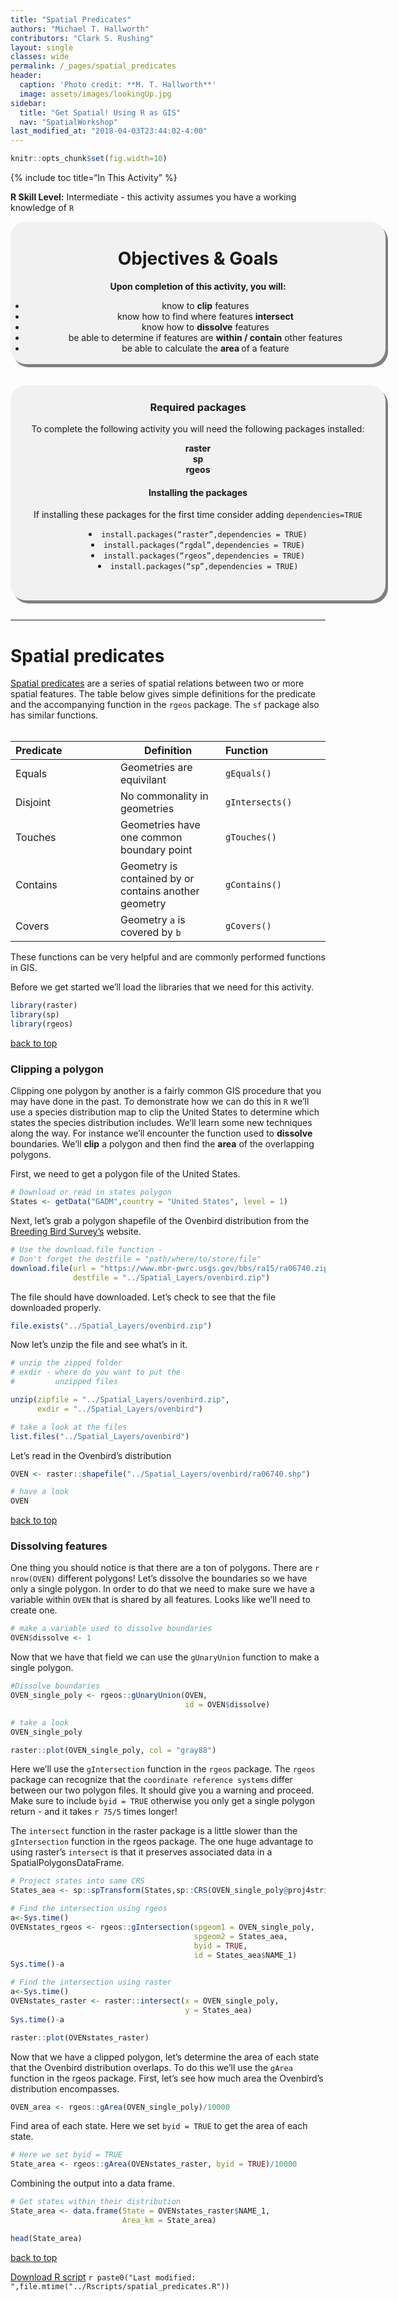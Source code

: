 ```yaml
---
title: "Spatial Predicates"
authors: "Michael T. Hallworth"
contributors: "Clark S. Rushing"
layout: single
classes: wide
permalink: /_pages/spatial_predicates
header:
  caption: 'Photo credit: **M. T. Hallworth**'
  image: assets/images/lookingUp.jpg
sidebar:
  title: "Get Spatial! Using R as GIS"
  nav: "SpatialWorkshop"
last_modified_at: "2018-04-03T23:44:02-4:00"
---
```

<a name="TOP"></a>
```r
knitr::opts_chunk$set(fig.width=10)
```
{% include toc title="In This Activity" %}

**R Skill Level:** Intermediate - this activity assumes you have a working knowledge of `R` 


<div style="background-color:rgba(0, 0, 0, 0.0470588); border-radius: 25px; text-align:center; vertical-align: middle; padding:3px 0; width: 600px; margin: auto; box-shadow: 4px 5px gray;">

<h1>Objectives & Goals</h1>      
<b>Upon completion of this activity, you will:</b>
<ul>
<li> know to <strong>clip</strong> features </li>
<li> know how to find where features <strong>intersect</strong> </li>
<li> know how to <strong>dissolve</strong> features </li>
<li> be able to determine if features are <strong>within / contain</strong> other features</li>
<li> be able to calculate the <strong> area </strong> of a feature</li>
</ul>
</div>

<br>
<br>
<a name="install.packages"></a>
<div style="background-color:rgba(0, 1, 1, 0.0470588); border-radius: 25px; text-align:center; vertical-align: middle; padding:2px 0; width: 600px; margin: auto; box-shadow: 4px 5px gray;">

<h3> Required packages</h3> 
To complete the following activity you will need the following packages installed:

<strong>raster</strong>                      
<strong>sp</strong>             
<strong>rgeos</strong>                  
  
<h4>Installing the packages</h4>     
If installing these packages for the first time consider adding <code>dependencies=TRUE</code>        

<li><code>install.packages("raster",dependencies = TRUE)</code></li>
<li><code>install.packages("rgdal",dependencies = TRUE)</code></li>
<li><code>install.packages("rgeos",dependencies = TRUE)</code></li>
<li><code>install.packages("sp",dependencies = TRUE)</code></li>
<br> 
</div>
        
<br>
<hr> 

# Spatial predicates
<a href="https://en.wikipedia.org/wiki/DE-9IM#Spatial_predicates" target="_blank">Spatial predicates</a> are a series of spatial relations between two or more spatial features. The table below gives simple definitions for the predicate and the accompanying function in the <code>rgeos</code> package. The <code>sf</code> package also has similar functions.    
<br>
    
|Predicate|Definition|Function|    
|:-------|--------|:-------|
|Equals|Geometries are equivilant|<code>gEquals()</code>|
|Disjoint|No commonality in geometries|<code>gIntersects()</code>|
|Touches|Geometries have one common boundary point|<code>gTouches()</code>|
|Contains|Geometry is contained by or contains another geometry|<code>gContains()</code>|
|Covers|Geometry <code>a</code> is covered by <code>b</code>|<code>gCovers()</code>|

These functions can be very helpful and are commonly performed functions in GIS. 

Before we get started we'll load the libraries that we need for this activity. 
```r
library(raster)
library(sp)
library(rgeos)
```

<a href="#TOP">back to top</a>

### Clipping a polygon

Clipping one polygon by another is a fairly common GIS procedure that you may have done in the past. To demonstrate how we can do this in <code>R</code> we'll use a species distribution map to clip the United States to determine which states the species distribution includes. We'll learn some new techniques along the way. For instance we'll encounter the function used to <strong> dissolve </strong> boundaries. We'll <strong>clip</strong> a polygon and then find the <strong>area</strong> of the overlapping polygons. 

First, we need to get a polygon file of the United States.
```r
# Download or read in states polygon
States <- getData("GADM",country = "United States", level = 1)
```

Next, let's grab a polygon shapefile of the Ovenbird distribution from the <a href="https://www.mbr-pwrc.usgs.gov/bbs/shape_ra15.html" target="_blank">Breeding Bird Survey's</a> website.
```r
# Use the download.file function -
# Don't forget the destfile = "path/where/to/store/file"
download.file(url = "https://www.mbr-pwrc.usgs.gov/bbs/ra15/ra06740.zip",
              destfile = "../Spatial_Layers/ovenbird.zip")
```

The file should have downloaded. Let's check to see that the file downloaded properly.
```r
file.exists("../Spatial_Layers/ovenbird.zip")
```
Now let's unzip the file and see what's in it. 
```r
# unzip the zipped folder
# exdir - where do you want to put the 
#         unzipped files

unzip(zipfile = "../Spatial_Layers/ovenbird.zip",
      exdir = "../Spatial_Layers/ovenbird")

# take a look at the files
list.files("../Spatial_Layers/ovenbird")
```

Let's read in the Ovenbird's distribution
```r
OVEN <- raster::shapefile("../Spatial_Layers/ovenbird/ra06740.shp")

# have a look
OVEN
```

<a href="#TOP">back to top</a>

### Dissolving features 
One thing you should notice is that there are a ton of polygons. There are `r nrow(OVEN)` different polygons! Let's dissolve the boundaries so we have only a single polygon. In order to do that we need to make sure we have a variable within <code>OVEN</code> that is shared by all features. Looks like we'll need to create one. 
```r
# make a variable used to dissolve boundaries
OVEN$dissolve <- 1
```

Now that we have that field we can use the `gUnaryUnion` function to make a single polygon. 
```r
#Dissolve boundaries
OVEN_single_poly <- rgeos::gUnaryUnion(OVEN, 
                                       id = OVEN$dissolve)

# take a look
OVEN_single_poly
```
```r
raster::plot(OVEN_single_poly, col = "gray88")
```

Here we'll use the <code>gIntersection</code> function in the <code>rgeos</code> package. The <code>rgeos</code> package can recognize that the <code>coordinate reference systems</code> differ between our two polygon files. It should give you a warning and proceed. Make sure to include <code>byid = TRUE</code> otherwise you only get a single polygon return - and it takes `r 75/5` times longer! 

The <code>intersect</code> function in the raster package is a little slower than the <code>gIntersection</code> function in the rgeos package. The one huge advantage to using raster's <code>intersect</code> is that it preserves associated data in a SpatialPolygonsDataFrame. 

```r
# Project states into same CRS
States_aea <- sp::spTransform(States,sp::CRS(OVEN_single_poly@proj4string@projargs))

# Find the intersection using rgeos
a<-Sys.time()
OVENstates_rgeos <- rgeos::gIntersection(spgeom1 = OVEN_single_poly,
                                         spgeom2 = States_aea,
                                         byid = TRUE, 
                                         id = States_aea$NAME_1)
Sys.time()-a

# Find the intersection using raster
a<-Sys.time()
OVENstates_raster <- raster::intersect(x = OVEN_single_poly, 
                                       y = States_aea)
Sys.time()-a
```

```r
raster::plot(OVENstates_raster)
```

Now that we have a clipped polygon, let's determine the area of each state that the Ovenbird distribution overlaps. To do this we'll use the <code>gArea</code> function in the rgeos package. First, let's see how much area the Ovenbird's distribution encompasses.

```r
OVEN_area <- rgeos::gArea(OVEN_single_poly)/10000
```

Find area of each state. Here we set <code>byid = TRUE</code> to get the area of each state. 
```r
# Here we set byid = TRUE 
State_area <- rgeos::gArea(OVENstates_raster, byid = TRUE)/10000
```

Combining the output into a data frame.
```r
# Get states within their distribution
State_area <- data.frame(State = OVENstates_raster$NAME_1,
                         Area_km = State_area)

head(State_area)
```

<a href="#TOP">back to top</a>

<a href="https://raw.githubusercontent.com/mhallwor/mhallwor.github.io/develop/Rscripts/spatial_predicates.R" target="_blank" class="btn btn--info">Download R script</a> `r paste0("Last modified: ",file.mtime("../Rscripts/spatial_predicates.R"))`
